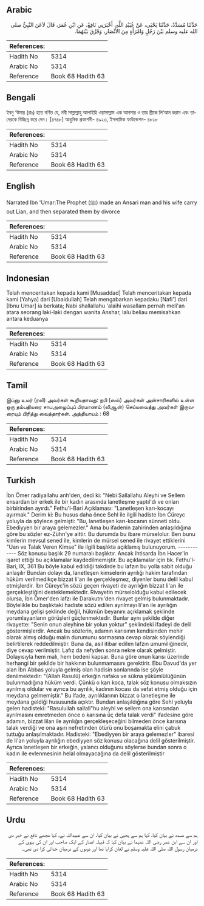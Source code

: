 ## Arabic


<div dir="rtl" lang="ar" style={{fontSize:'larger',backgroundColor:'#f8f9fa',padding:20}}>
حَدَّثَنَا مُسَدَّدٌ، حَدَّثَنَا يَحْيَى، عَنْ عُبَيْدِ اللَّهِ، أَخْبَرَنِي نَافِعٌ، عَنِ ابْنِ عُمَرَ، قَالَ لاَعَنَ النَّبِيُّ صلى الله عليه وسلم بَيْنَ رَجُلٍ وَامْرَأَةٍ مِنَ الأَنْصَارِ، وَفَرَّقَ بَيْنَهُمَا‏.‏
</div>
<div style={{backgroundColor:'#f8f9fa',padding:20, marginBottom: 10}}><table> <thead> <tr> <th>References:</th> <th></th> </tr> </thead> <tbody><tr><td>Hadith No</td><td>5314</td></tr><tr><td>Arabic No</td><td>5314</td></tr><tr><td>Reference</td><td>Book 68 Hadith 63</td></tr></tbody></table></div>

## Bengali


<div dir="ltr" lang="bn" style={{fontSize:'larger',backgroundColor:'#f8f9fa',padding:20}}>
ইবনু ‘উমার (রাঃ) হতে বর্ণিত যে, নবী সাল্লাল্লাহু আলাইহি ওয়াসাল্লাম এক আনসার ও তার স্ত্রীকে লি‘আন করান এবং তাদেরকে বিচ্ছিন্ন করে দেন। [৪৭৪৮] আধুনিক প্রকাশনী- ৪৯২৩, ইসলামিক ফাউন্ডেশন- ৪৮১৮
</div>
<div style={{backgroundColor:'#f8f9fa',padding:20, marginBottom: 10}}><table> <thead> <tr> <th>References:</th> <th></th> </tr> </thead> <tbody><tr><td>Hadith No</td><td>5314</td></tr><tr><td>Arabic No</td><td>5314</td></tr><tr><td>Reference</td><td>Book 68 Hadith 63</td></tr></tbody></table></div>

## English


<div dir="ltr" lang="en" style={{fontSize:'larger',backgroundColor:'#f8f9fa',padding:20}}>
Narrated Ibn 'Umar:The Prophet (ﷺ) made an Ansari man and his wife carry out Lian, and then separated them by divorce
</div>
<div style={{backgroundColor:'#f8f9fa',padding:20, marginBottom: 10}}><table> <thead> <tr> <th>References:</th> <th></th> </tr> </thead> <tbody><tr><td>Hadith No</td><td>5314</td></tr><tr><td>Arabic No</td><td>5314</td></tr><tr><td>Reference</td><td>Book 68 Hadith 63</td></tr></tbody></table></div>

## Indonesian


<div dir="ltr" lang="id" style={{fontSize:'larger',backgroundColor:'#f8f9fa',padding:20}}>
Telah menceritakan kepada kami [Musaddad] Telah menceritakan kepada kami [Yahya] dari [Ubaidullah] Telah mengabarkan kepadaku [Nafi'] dari [Ibnu Umar] ia berkata; Nabi shallallahu 'alaihi wasallam pernah meli'an atara seorang laki-laki dengan wanita Anshar, lalu beliau memisahkan antara keduanya
</div>
<div style={{backgroundColor:'#f8f9fa',padding:20, marginBottom: 10}}><table> <thead> <tr> <th>References:</th> <th></th> </tr> </thead> <tbody><tr><td>Hadith No</td><td>5314</td></tr><tr><td>Arabic No</td><td>5314</td></tr><tr><td>Reference</td><td>Book 68 Hadith 63</td></tr></tbody></table></div>

## Tamil


<div dir="ltr" lang="ta" style={{fontSize:'larger',backgroundColor:'#f8f9fa',padding:20}}>
இப்னு உமர் (ரலி) அவர்கள் கூறியதாவது: நபி (ஸல்) அவர்கள் அன்சாரிகளில் உள்ள ஒரு தம்பதியரை சாபஅழைப்புப் பிரமாணம் (லிஆன்) செய்யவைத்து அவர்கள் இருவரையும் பிரித்து வைத்தார்கள். அத்தியாயம் : 68
</div>
<div style={{backgroundColor:'#f8f9fa',padding:20, marginBottom: 10}}><table> <thead> <tr> <th>References:</th> <th></th> </tr> </thead> <tbody><tr><td>Hadith No</td><td>5314</td></tr><tr><td>Arabic No</td><td>5314</td></tr><tr><td>Reference</td><td>Book 68 Hadith 63</td></tr></tbody></table></div>

## Turkish


<div dir="ltr" lang="tr" style={{fontSize:'larger',backgroundColor:'#f8f9fa',padding:20}}>
İbn Ömer radiyallahu anh'den, dedi ki: "Nebi Sallallahu Aleyhi ve Sellem ensardan bir erkek ile bir kadın arasında lanetleşme yaptıl'dı ve onları birbirinden ayırdı." Fethu'l-Bari Açıklaması: "Lanetleşen karı-kocayı ayırmak." Derim ki: Bu husus daha önce Sehl ile ilgili hadiste İbn Cüreyc yoluyla da şöylece gelmişti: "Bu, lanetleşen karı-kocanın sünneti oldu. Ebediyyen bir araya gelemezler." Ama bu ifadenin zahirinden anlaşıldığına göre bu sözler ez-Zührı'ye aittir. Bu durumda bu ibare mürselolur. Ben bunu kimlerin mevsul sened ile, kimlerin de mürsel sened ile rivayet ettiklerini "Uan ve Talak Veren Kimse" ile ilgili başlıkta açıklamış bulunuyorum. ------------ Söz konusu başlık 29 numaralı başlıktır. Ancak ihtisarda İbn Hacer'in işaret ettiği bu açıklamalar kaydedilmemiştir. Bu açıklamalar için bk. Fethu'l-Bari, IX, 361 Bu böyle kabul edildiği takdirde bu lafzın bu yolla sabit olduğu anlaşılır Bundan dolayı da, lanetleşen kimselerin ayrılığı hakim tarafından hüküm verilmedikçe bizzat li'an ile gerçekleşmez, diyenler bunu delil kabul etmişlerdir. İbn Cüreyc'in sözü geçen rivayeti de ayrılığın bizzat li'an ile gerçekleştiğini desteklemektedir. Rivayetin mürselolduğu kabul edilecek olursa, İbn Ömer'den lafzı ile Darakutnı'den rivayet gelmiş bulunmaktadır. Böylelikle bu başlıktaki hadiste sözü edilen ayrılmayı Ii'an ile ayrılığın meydana gelişi şeklinde değil, hükmün beyanını açıklamak şeklinde yorumlayanların görüşleri güçlenmektedir. Bunlar aynı şekilde diğer rivayette: "Senin onun aleyhine bir yolun yoktur" şeklindeki ifadeyi de delil göstermişlerdir. Ancak bu sözlerin, adamın karısının kendisinden mehir olarak almış olduğu malın durumunu sormasına cevap olarak söylendiği belirtilerek reddedilmiştir. Buna da, asıl itibar edilen lafzın umumiliğinedir, diye cevap verilmiştir. Lafız da nefyden sonra nekre olarak gelmiştir. Dolayısıyla hem malı, hem bedeni kapsar. Buna göre onun karısı üzerinde herhangi bir şekilde bir hakkının bulunmamasını gerektirir. Ebu Davud'da yer alan İbn Abbas yoluyla gelmiş olan hadisin sonlarında ise şöyle denilmektedir: "(Allah Rasulü) erkeğin nafaka ve sükna yükümlülüğünün bulunmadığına hüküm verdi. Çünkü o karı koca, talak söz konusu olmaksızın ayrılmış oldular ve ayrıca bu ayrılık, kadının kocası da vefat etmiş olduğu için meydana gelmemiştir." Bu ifade, ayrılıklarının bizzat o lanetleşme ile meydana geldiği hususunda açıktır. Bundan anlaşıldığına göre Sehl yoluyla gelen hadisteki: "Rasuluilah sallall"hu aleyhi ve sellem ona karısından ayrılmasını emretmeden önce o karısına üç defa talak verdi" ifadesine göre adamın, bizzat lilan ile ayrılığın gerçekleşeceğini bilmeden önce karısına talak verdiği ve ona aşırı nefretinden ötürü onu boşamakta elini çabuk tuttuğu anlaşılmaktadır. Hadisteki: "Ebediyyen bir araya gelemezler" ibaresi de Ii'an yoluyla ayrılığın ebediyyen söz konusu olacağına delil gösterilmiştir. Ayrıca lanetleşen bir erkeğin, yalancı olduğunu söylerse bundan sonra o kadın ile evlenmesinin helal olmayacağına da delil gösterilmiştir
</div>
<div style={{backgroundColor:'#f8f9fa',padding:20, marginBottom: 10}}><table> <thead> <tr> <th>References:</th> <th></th> </tr> </thead> <tbody><tr><td>Hadith No</td><td>5314</td></tr><tr><td>Arabic No</td><td>5314</td></tr><tr><td>Reference</td><td>Book 68 Hadith 63</td></tr></tbody></table></div>

## Urdu


<div dir="rtl" lang="ur" style={{fontSize:'larger',backgroundColor:'#f8f9fa',padding:20}}>
ہم سے مسدد نے بیان کیا، کہا ہم سے یحییٰ نے بیان کیا، ان سے عبیداللہ نے، کہا مجھے نافع نے خبر دی اور ان سے ابن عمر رضی اللہ عنہما نے بیان کیا کہ قبیلہ انصار کے ایک صاحب اور ان کی بیوی کے درمیان رسول اللہ صلی اللہ علیہ وسلم نے لعان کرایا تھا اور دونوں کے درمیان جدائی کرا دی تھی۔
</div>
<div style={{backgroundColor:'#f8f9fa',padding:20, marginBottom: 10}}><table> <thead> <tr> <th>References:</th> <th></th> </tr> </thead> <tbody><tr><td>Hadith No</td><td>5314</td></tr><tr><td>Arabic No</td><td>5314</td></tr><tr><td>Reference</td><td>Book 68 Hadith 63</td></tr></tbody></table></div>